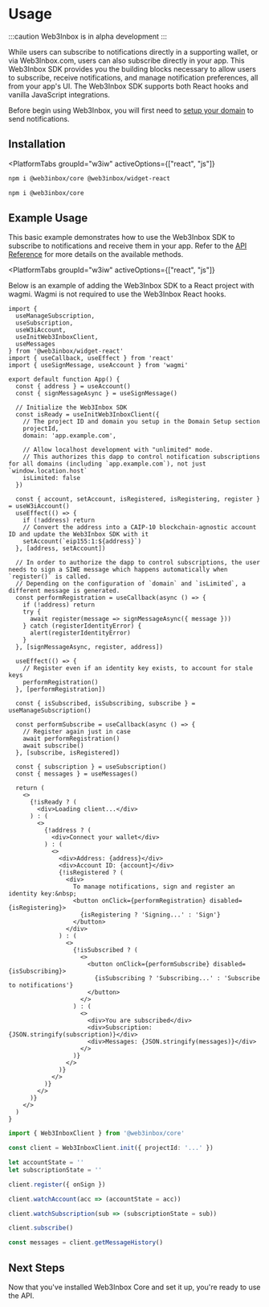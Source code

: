 
# Usage

:::caution
Web3Inbox is in alpha development
:::

While users can subscribe to notifications directly in a supporting wallet, or via Web3Inbox.com, users can also subscribe directly in your app. This Web3Inbox SDK provides you the building blocks necessary to allow users to subscribe, receive notifications, and manage notification preferences, all from your app's UI. The Web3Inbox SDK supports both React hooks and vanilla JavaScript integrations.

Before begin using Web3Inbox, you will first need to [setup your domain](../domain-setup) to send notifications.

## Installation

<PlatformTabs
	groupId="w3iw"
	activeOptions={["react", "js"]}
>
<PlatformTabItem value="react">

```bash npm2yarn
npm i @web3inbox/core @web3inbox/widget-react
```

</PlatformTabItem>
<PlatformTabItem value="js">

```bash npm2yarn
npm i @web3inbox/core
```

</PlatformTabItem>
</PlatformTabs>

## Example Usage

This basic example demonstrates how to use the Web3Inbox SDK to subscribe to notifications and receive them in your app. Refer to the [API Reference](./api) for more details on the available methods.

<PlatformTabs
	groupId="w3iw"
	activeOptions={["react", "js"]}
>
<PlatformTabItem value="react">

Below is an example of adding the Web3Inbox SDK to a React project with wagmi. Wagmi is not required to use the Web3Inbox React hooks.

```tsx
import {
  useManageSubscription,
  useSubscription,
  useW3iAccount,
  useInitWeb3InboxClient,
  useMessages
} from '@web3inbox/widget-react'
import { useCallback, useEffect } from 'react'
import { useSignMessage, useAccount } from 'wagmi'

export default function App() {
  const { address } = useAccount()
  const { signMessageAsync } = useSignMessage()

  // Initialize the Web3Inbox SDK
  const isReady = useInitWeb3InboxClient({
    // The project ID and domain you setup in the Domain Setup section
    projectId,
    domain: 'app.example.com',

    // Allow localhost development with "unlimited" mode.
    // This authorizes this dapp to control notification subscriptions for all domains (including `app.example.com`), not just `window.location.host`
    isLimited: false
  })

  const { account, setAccount, isRegistered, isRegistering, register } = useW3iAccount()
  useEffect(() => {
    if (!address) return
    // Convert the address into a CAIP-10 blockchain-agnostic account ID and update the Web3Inbox SDK with it
    setAccount(`eip155:1:${address}`)
  }, [address, setAccount])

  // In order to authorize the dapp to control subscriptions, the user needs to sign a SIWE message which happens automatically when `register()` is called.
  // Depending on the configuration of `domain` and `isLimited`, a different message is generated.
  const performRegistration = useCallback(async () => {
    if (!address) return
    try {
      await register(message => signMessageAsync({ message }))
    } catch (registerIdentityError) {
      alert(registerIdentityError)
    }
  }, [signMessageAsync, register, address])

  useEffect(() => {
    // Register even if an identity key exists, to account for stale keys
    performRegistration()
  }, [performRegistration])

  const { isSubscribed, isSubscribing, subscribe } = useManageSubscription()

  const performSubscribe = useCallback(async () => {
    // Register again just in case
    await performRegistration()
    await subscribe()
  }, [subscribe, isRegistered])

  const { subscription } = useSubscription()
  const { messages } = useMessages()

  return (
    <>
      {!isReady ? (
        <div>Loading client...</div>
      ) : (
        <>
          {!address ? (
            <div>Connect your wallet</div>
          ) : (
            <>
              <div>Address: {address}</div>
              <div>Account ID: {account}</div>
              {!isRegistered ? (
                <div>
                  To manage notifications, sign and register an identity key:&nbsp;
                  <button onClick={performRegistration} disabled={isRegistering}>
                    {isRegistering ? 'Signing...' : 'Sign'}
                  </button>
                </div>
              ) : (
                <>
                  {!isSubscribed ? (
                    <>
                      <button onClick={performSubscribe} disabled={isSubscribing}>
                        {isSubscribing ? 'Subscribing...' : 'Subscribe to notifications'}
                      </button>
                    </>
                  ) : (
                    <>
                      <div>You are subscribed</div>
                      <div>Subscription: {JSON.stringify(subscription)}</div>
                      <div>Messages: {JSON.stringify(messages)}</div>
                    </>
                  )}
                </>
              )}
            </>
          )}
        </>
      )}
    </>
  )
}
```

</PlatformTabItem>
<PlatformTabItem value="js">

```ts
import { Web3InboxClient } from '@web3inbox/core'

const client = Web3InboxClient.init({ projectId: '...' })

let accountState = ''
let subscriptionState = ''

client.register({ onSign })

client.watchAccount(acc => (accountState = acc))

client.watchSubscription(sub => (subscriptionState = sub))

client.subscribe()

const messages = client.getMessageHistory()
```

</PlatformTabItem>
</PlatformTabs>

## Next Steps

Now that you've installed Web3Inbox Core and set it up, you're ready to use the API.
